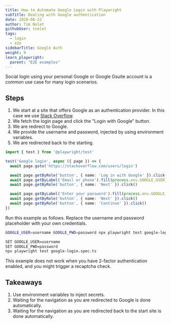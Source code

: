 ```yaml
---
title: How to Automate Google Login with Playwright
subTitle: Dealing with Google authentication
date: 2020-06-22
author: Tim Nolet
githubUser: tnolet
tags:
  - login
  - e2e
sidebarTitle: Google Auth
weight: 9
learn_playwright:
  parent: "E2E examples"
---
```



<PlaywrightCheckSuiteTryOut />

Social login using your personal Google or Google Gsuite account is a common use case for many login scenarios.

## Steps

1. We start at a site that offers Google as an authentication provider. In this case we use [Stack Overflow](https://stackoverflow.com/).
2. We fetch the login page and click the "Login with Google" button.
3. We are redirect to Google.
4. We provide the username and password, injected by using environment variables.
5. We are redirected back to the starting.

```ts google-login.spec.ts
import { test } from '@playwright/test'

test('Google login', async ({ page }) => {
  await page.goto('https://stackoverflow.com/users/login')

  await page.getByRole('button', { name: 'Log in with Google' }).click()
  await page.getByLabel('Email or phone').fill(process.env.GOOGLE_USER)
  await page.getByRole('button', { name: 'Next' }).click()

  await page.getByLabel('Enter your password').fill(process.env.GOOGLE_PWD)
  await page.getByRole('button', { name: 'Next' }).click()
  await page.getByRole('button', { name: 'Continue' }).click()
})

```

Run this example as follows. Replace the username and password placeholder with your own credentials.



```sh
GOOGLE_USER=username GOOGLE_PWD=password npx playwright test google-login.spec.ts
```


```sh
SET GOOGLE_USER=username
SET GOOGLE_PWD=password
npx playwright test google-login.spec.ts
```




<Note> This example does not work when you have 2-factor authentication enabled, and you might trigger a recaptcha check.</Note>

## Takeaways

1. Use environment variables to inject secrets.
2. Waiting for the navigation as you are redirected to Google is done automatically.
3. Waiting for the navigation as you are redirected back to the start site is done automatically.





